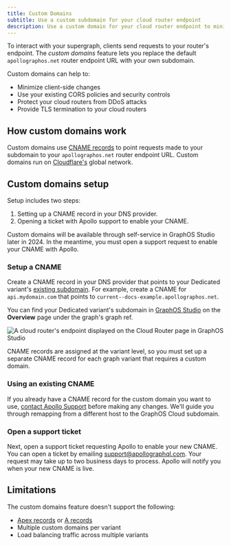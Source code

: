 ```yaml
---
title: Custom Domains
subtitle: Use a custom subdomain for your cloud router endpoint
description: Use a custom domain for your cloud router endpoint to minimize client-side changes, use existing security policies, and shield against DDoS attacks.
---
```


<DedicatedPreview />

To interact with your supergraph, clients send requests to your router's endpoint. The _custom domains_ feature lets you replace the default `apollographos.net` router endpoint URL with your own subdomain.

Custom domains can help to:

- Minimize client-side changes
- Use your existing CORS policies and security controls
- Protect your cloud routers from DDoS attacks
- Provide TLS termination to your cloud routers

## How custom domains work

Custom domains use [CNAME records](https://www.cloudflare.com/learning/dns/dns-records/dns-cname-record/) to point requests made to your subdomain to your `apollographos.net` router endpoint URL. Custom domains run on [Cloudflare's](https://www.cloudflare.com/) global network.

## Custom domains setup

Setup includes two steps:

1. Setting up a CNAME record in your DNS provider.
2. Opening a ticket with Apollo support to enable your CNAME.

<Note>

Custom domains will be available through self-service in GraphOS Studio later in 2024. In the meantime, you must open a support request to enable your CNAME with Apollo.

</Note>

### Setup a CNAME

Create a CNAME record in your DNS provider that points to your Dedicated variant's [existing subdomain](./quickstart#router-endpoint-url). For example, create a CNAME for `api.mydomain.com` that points to `current--docs-example.apollographos.net`.

You can find your Dedicated variant's subdomain in [GraphOS Studio](https://studio.apollographql.com?referrer=docs-content) on the **Overview** page under the graph's graph ref.

<img
  className="screenshot"
  alt="A cloud router's endpoint displayed on the Cloud Router page in GraphOS Studio"
  src="../../img/router/router-endpoint.jpg"
/>

<Note>

CNAME records are assigned at the variant level, so you must set up a separate CNAME record for each graph variant that requires a custom domain.

</Note>

### Using an existing CNAME

If you already have a CNAME record for the custom domain you want to use, [contact Apollo Support](#open-a-support-ticket) before making any changes. We'll guide you through remapping from a different host to the GraphOS Cloud subdomain.

### Open a support ticket

Next, open a support ticket requesting Apollo to enable your new CNAME.
You can open a ticket by emailing [support@apollographql.com](mailto:support@apollographql.com). Your request may take up to two business days to process. Apollo will notify you when your new CNAME is live.

## Limitations

The custom domains feature doesn't support the following:

- [Apex records](https://learn.microsoft.com/en-us/azure/dns/dns-zones-records#record-names) or [A records](https://learn.microsoft.com/en-us/azure/dns/dns-zones-records#record-types)
- Multiple custom domains per variant
- Load balancing traffic across multiple variants
